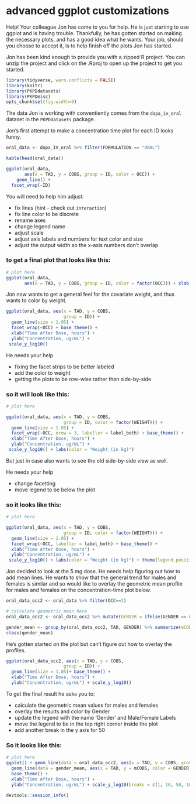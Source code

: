# advanced ggplot customizations

Help! Your colleague Jon has come to you for help. He is just starting to use ggplot and is having trouble. Thankfully, he has gotten started on making the necessary plots, and has a good idea what he wants. Your job, should you choose to accept it, is to help finish off the plots Jon has started. 


Jon has been kind enough to provide you with a zipped R project. You can unzip the project and click on the .Rproj to open up the project to get you started. 

```r
library(tidyverse, warn.conflicts = FALSE)
library(knitr)
library(PKPDdatasets)
library(PKPDmisc) 
opts_chunk$set(fig.width=9)
```

The data Jon is working with conventiently comes from the `dapa_iv_oral` dataset in the `PKPDdatasets` package.

Jon's first attempt to make a concentration time plot for each ID looks funny. 

```r
oral_data <- dapa_IV_oral %>% filter(FORMULATION == "ORAL")
```

```r
kable(head(oral_data))

```

```r
ggplot(oral_data, 
       aes(x = TAD, y = COBS, group = ID, color = OCC)) + 
    geom_line() + 
  facet_wrap(~ID)
```

You will need to help him adjust:

* fix lines (hint - check out `interaction`)
* fix line color to be discrete
* rename axes
* change legend name
* adjust scale
* adjust axis labels and numbers for text color and size
* adjust the output width so the x-axis numbers don't overlap

### to get a final plot that looks like this:

```r
# plot here
ggplot(oral_data, 
       aes(x = TAD, y = COBS, group = ID, color = factor(OCC))) + xlab("Time After Dose") + ylab("Concentration") + geom_line() + facet_wrap(~ID) + labs(color = "OCC")
```



Jon now wants to get a general feel for the covariate weight, and thus wants to color by weight.

```r
ggplot(oral_data, aes(x = TAD, y = COBS, 
                      group = ID)) + 
  geom_line(size = 1.05) + 
  facet_wrap(~OCC) + base_theme() +
  xlab("Time After Dose, hours") +
  ylab("Concentration, ug/mL") +
 scale_y_log10()
```

He needs your help

* fixing the facet strips to be better labeled
* add the color to weight
* getting the plots to be row-wise rather than side-by-side



### so it will look like this:

```r
# plot here

ggplot(oral_data, aes(x = TAD, y = COBS, 
                      group = ID, color = factor(WEIGHT))) + 
  geom_line(size = 1.05) + 
  facet_wrap(~OCC, nrow = 3, labeller = label_both) + base_theme() +
  xlab("Time After Dose, hours") +
  ylab("Concentration, ug/mL") +
 scale_y_log10() + labs(color = "Weight (in kg)")
```

But just in case also wants to see the old side-by-side view as well. 

He needs your help

* change facetting
* move legend to be below the plot

### so it looks like this:

```r
# plot here

ggplot(oral_data, aes(x = TAD, y = COBS, 
                      group = ID, color = factor(WEIGHT))) + 
  geom_line(size = 1.05) + 
  facet_wrap(~OCC, labeller = label_both) + base_theme() +
  xlab("Time After Dose, hours") +
  ylab("Concentration, ug/mL") +
 scale_y_log10() + labs(color = "Weight (in kg)") + theme(legend.position = 'bottom')
```


Jon decided to look at the 5 mg dose. He needs help figuring out how to add mean lines. He wants to show that the general trend for males and females is similar and so would like to overlay the geometric mean profile for males and females on the concentration-time plot below.

```r
oral_data_occ2 <- oral_data %>% filter(OCC==2)

# calculate geometric mean here
oral_data_occ2 <- oral_data_occ2 %>% mutate(GENDER = ifelse(GENDER == 0, "Male","Female"))

gender_mean <- group_by(oral_data_occ2, TAD, GENDER) %>% summarize(mCOBS = mean(COBS))
class(gender_mean)
```

He's gotten started on the plot but can't figure out how to overlay the profiles.

```r
ggplot(oral_data_occ2, aes(x = TAD, y = COBS, 
                      group = ID)) + 
  geom_line(size = 1.05)+ base_theme() +
  xlab("Time After Dose, hours") +
  ylab("Concentration, ug/mL") + scale_y_log10()
```

To get the final result he asks you to:

* calculate the geometric mean values for males and females
* overlay the results and color by Gender
* update the legend with the name 'Gender' and Male/Female Labels
* move the legend to be in the top right corner inside the plot
* add another break in the y axis for 50

### So it looks like this:

```r
# plot here
ggplot() + geom_line(data = oral_data_occ2, aes(x = TAD, y = COBS, group = ID), size = 1.05) + 
  geom_line(data = gender_mean, aes(x = TAD, y = mCOBS, color = GENDER), size = 1.05) + 
  base_theme() +
  xlab("Time After Dose, hours") +
  ylab("Concentration, ug/mL") + scale_y_log10(breaks = c(1, 10, 50, 100)) + theme(legend.justification = 'top') 
```

```r
devtools::session_info()
```

